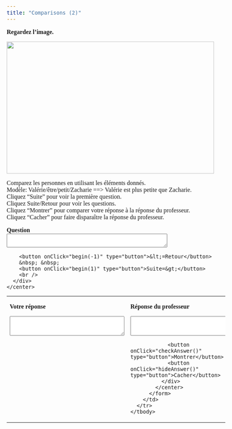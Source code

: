 ```yaml
---
title: "Comparisons (2)" 
---
```


<html>
<head>
  <title>Comparisons (2)</title>
  <style>
    body {
      font-family: Garamond, serif;
      font-size: 16px;
    }
  </style>
</head>
<body>
  <p>
    <b>Regardez l'image.</b>
  </p>
  <img src="comp1.gif" width="546" height="347" />

  <p>
    Comparez les personnes en utilisant les éléments donnés.<br />
    Modèle: Valérie/être/petit/Zacharie ==> Valérie est plus petite que Zacharie.<br />
    Cliquez "Suite" pour voir la première question.<br />
    Cliquez Suite/Retour pour voir les questions.<br />
    Cliquez "Montrer" pour comparer votre réponse à la réponse du professeur.<br />
    Cliquez "Cacher" pour faire disparaître la réponse du professeur.
  </p>

  <form name="qbox" action="" method="post">
    <p>
      <b>Question</b><br />
      <textarea name="q" rows="2" wrap="virtual" cols="50"></textarea>
    </p>
    <center>
      <div align="left">
        <button onClick="begin(-1)" type="button">&lt;=Retour</button>
        &nbsp; &nbsp;
        <button onClick="begin(1)" type="button">Suite=&gt;</button>
        <br />
      </div>
    </center>
  </form>

  <table width="80%" border="0" align="center">
    <tbody>
      <tr>
        <td valign="top" width="236">
          <p>
            <b>Votre réponse</b>
          </p>
          <form name="Sinput" action="" method="post">
            <p>
              <textarea name="Content" rows="3" wrap="virtual" cols="35"></textarea>
            </p>
          </form>
        </td>
        <td valign="top" width="308">
          <p>
            <b>Réponse du professeur</b>
          </p>
          <form name="feedback" action="" method="post">
            <p>
              <textarea name="fb" rows="3" wrap="virtual" cols="35"></textarea>
            </p>
          </form>
          <form name="check" action="" method="post">
            <center>
              <div align="left">
                <button onClick="checkAnswer()" type="button">Montrer</button>
                <button onClick="hideAnswer()" type="button">Cacher</button>
              </div>
            </center>
          </form>
        </td>
      </tr>
    </tbody>
  </table>

  <script>
    var Question = [];
    var Answer = [];

    Question[1] = "1. Zacharie/être/grand/Henri";
    Question[2] = "2. Valérie/être/studieux/Henri.";
    Question[3] = "3. Valérie/être/décontracté/(=relaxed)/Henri.";
    Question[4] = "4. Valérie/être/belle/Zacharie.";
    Question[5] = "5. La moyenne (=G.P.A.) d'Henri/être/bon/la moyenne des autres étudiants.";
    Question[6] = "6. Zacharie/être/sportif/Henri.";
    Question[7] = "7. Valérie/connaître/livres/Henri.";
    Question[8] = "8. Valérie/avoir/confiance/Zacharie";

    Answer[1] = "Zacharie est plus grand qu'Henri.";
    Answer[2] = "Valérie est moins studieuse qu'Henri.";
    Answer[3] = "Valérie est plus décontractée qu'Henri.";
    Answer[4] = "Valérie est plus belle que Zacharie.";
    Answer[5] = "La moyenne d'Henri est meilleure que la moyenne des autres étudiants.";
    Answer[6] = "Zacharie est plus sportif qu'Henri.";
    Answer[7] = "Valérie connaît moins de livres qu'Henri.";
    Answer[8] = "Valérie a autant de confiance que Zacharie.";

    var NextQ = 0;

    function begin(QN) {
      NextQ = NextQ + QN;
      if (Question[NextQ] == null) {
        alert("Il n’y a plus de questions. Cliquez sur suite/retour pour revoir les questions.");
      }
      document.feedback.fb.value = "";
      document.Sinput.Content.value = "";
      document.qbox.q.value = Question[NextQ];
    }

    function checkAnswer() {
      if (document.Sinput.Content.value === "") {
        document.feedback.fb.value = "Essayez de répondre à la question avant de voir la réponse du professeur.";
      } else {
        document.feedback.fb.value = Answer[NextQ];
      }
    }

    function hideAnswer() {
      document.feedback.fb.value = "";
    }
  </script>
</body>
</html>

